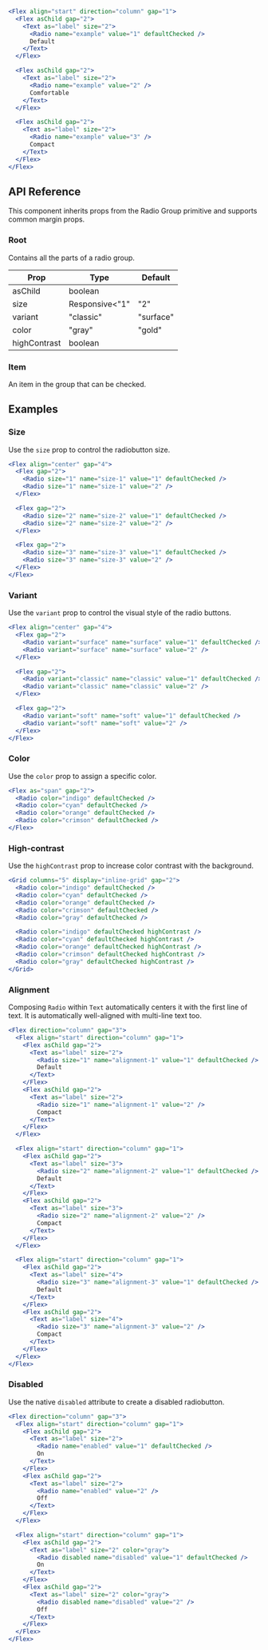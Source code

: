 ```jsx live=true
<Flex align="start" direction="column" gap="1">
  <Flex asChild gap="2">
    <Text as="label" size="2">
      <Radio name="example" value="1" defaultChecked />
      Default
    </Text>
  </Flex>

  <Flex asChild gap="2">
    <Text as="label" size="2">
      <Radio name="example" value="2" />
      Comfortable
    </Text>
  </Flex>

  <Flex asChild gap="2">
    <Text as="label" size="2">
      <Radio name="example" value="3" />
      Compact
    </Text>
  </Flex>
</Flex>
```

## API Reference

This component inherits props from the Radio Group primitive and supports common margin props.

### Root

Contains all the parts of a radio group.

| Prop | Type | Default |
| --- | --- | --- |
| asChild | boolean |  |
| size | Responsive<"1" | "2" | "3"> | "2" |
| variant | "classic" | "surface" | "soft" | "surface" |
| color | "gray" | "gold" | "bronze" | "brown" | "yellow" | "amber" | "orange" | "tomato" | "red" | "ruby" | "crimson" | "pink" | "plum" | "purple" | "violet" | "iris" | "indigo" | "blue" | "cyan" | "teal" | "jade" | "green" | "grass" | "lime" | "mint" | "sky" |  |
| highContrast | boolean |  |


### Item

An item in the group that can be checked.

## Examples

### Size

Use the `size` prop to control the radiobutton size.

```jsx live=true
<Flex align="center" gap="4">
  <Flex gap="2">
    <Radio size="1" name="size-1" value="1" defaultChecked />
    <Radio size="1" name="size-1" value="2" />
  </Flex>

  <Flex gap="2">
    <Radio size="2" name="size-2" value="1" defaultChecked />
    <Radio size="2" name="size-2" value="2" />
  </Flex>

  <Flex gap="2">
    <Radio size="3" name="size-3" value="1" defaultChecked />
    <Radio size="3" name="size-3" value="2" />
  </Flex>
</Flex>
```

### Variant

Use the `variant` prop to control the visual style of the radio buttons.

```jsx live=true
<Flex align="center" gap="4">
  <Flex gap="2">
    <Radio variant="surface" name="surface" value="1" defaultChecked />
    <Radio variant="surface" name="surface" value="2" />
  </Flex>

  <Flex gap="2">
    <Radio variant="classic" name="classic" value="1" defaultChecked />
    <Radio variant="classic" name="classic" value="2" />
  </Flex>

  <Flex gap="2">
    <Radio variant="soft" name="soft" value="1" defaultChecked />
    <Radio variant="soft" name="soft" value="2" />
  </Flex>
</Flex>
```

### Color

Use the `color` prop to assign a specific color.

```jsx live=true
<Flex as="span" gap="2">
  <Radio color="indigo" defaultChecked />
  <Radio color="cyan" defaultChecked />
  <Radio color="orange" defaultChecked />
  <Radio color="crimson" defaultChecked />
</Flex>
```

### High-contrast

Use the `highContrast` prop to increase color contrast with the background.

```jsx live=true
<Grid columns="5" display="inline-grid" gap="2">
  <Radio color="indigo" defaultChecked />
  <Radio color="cyan" defaultChecked />
  <Radio color="orange" defaultChecked />
  <Radio color="crimson" defaultChecked />
  <Radio color="gray" defaultChecked />

  <Radio color="indigo" defaultChecked highContrast />
  <Radio color="cyan" defaultChecked highContrast />
  <Radio color="orange" defaultChecked highContrast />
  <Radio color="crimson" defaultChecked highContrast />
  <Radio color="gray" defaultChecked highContrast />
</Grid>
```

### Alignment

Composing `Radio` within `Text` automatically centers it with the first line of text. It is automatically well-aligned with multi-line text too.

```jsx live="true" line="3-8,18-23,33-38"
<Flex direction="column" gap="3">
  <Flex align="start" direction="column" gap="1">
    <Flex asChild gap="2">
      <Text as="label" size="2">
        <Radio size="1" name="alignment-1" value="1" defaultChecked />
        Default
      </Text>
    </Flex>
    <Flex asChild gap="2">
      <Text as="label" size="2">
        <Radio size="1" name="alignment-1" value="2" />
        Compact
      </Text>
    </Flex>
  </Flex>

  <Flex align="start" direction="column" gap="1">
    <Flex asChild gap="2">
      <Text as="label" size="3">
        <Radio size="2" name="alignment-2" value="1" defaultChecked />
        Default
      </Text>
    </Flex>
    <Flex asChild gap="2">
      <Text as="label" size="3">
        <Radio size="2" name="alignment-2" value="2" />
        Compact
      </Text>
    </Flex>
  </Flex>

  <Flex align="start" direction="column" gap="1">
    <Flex asChild gap="2">
      <Text as="label" size="4">
        <Radio size="3" name="alignment-3" value="1" defaultChecked />
        Default
      </Text>
    </Flex>
    <Flex asChild gap="2">
      <Text as="label" size="4">
        <Radio size="3" name="alignment-3" value="2" />
        Compact
      </Text>
    </Flex>
  </Flex>
</Flex>
```

### Disabled

Use the native `disabled` attribute to create a disabled radiobutton.

```jsx live="true"
<Flex direction="column" gap="3">
  <Flex align="start" direction="column" gap="1">
    <Flex asChild gap="2">
      <Text as="label" size="2">
        <Radio name="enabled" value="1" defaultChecked />
        On
      </Text>
    </Flex>
    <Flex asChild gap="2">
      <Text as="label" size="2">
        <Radio name="enabled" value="2" />
        Off
      </Text>
    </Flex>
  </Flex>

  <Flex align="start" direction="column" gap="1">
    <Flex asChild gap="2">
      <Text as="label" size="2" color="gray">
        <Radio disabled name="disabled" value="1" defaultChecked />
        On
      </Text>
    </Flex>
    <Flex asChild gap="2">
      <Text as="label" size="2" color="gray">
        <Radio disabled name="disabled" value="2" />
        Off
      </Text>
    </Flex>
  </Flex>
</Flex>
```
